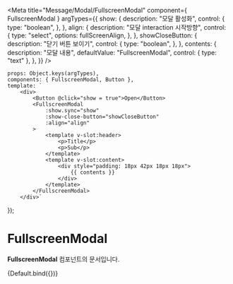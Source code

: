 
<Meta
    title="Message/Modal/FullscreenModal"
    component={ FullscreenModal }
    argTypes={{
        show: {
            description: "모달 활성화",
            control: {
                type: "boolean",
            },
        },
        align: {
            description: "모달 interaction 시작방향",
            control: {
                type: "select",
                options: fullScreenAlign,
            },
        },
        showCloseButton: {
            description: "닫기 버튼 보이기",
            control: {
                type: "boolean",
            },
        },
        contents: {
            description: "모달 내용",
            defaultValue: "FullscreenModal",
            control: { type: "text" },
        },
    }}
/>

    props: Object.keys(argTypes),
    components: { FullscreenModal, Button },
    template: `
        <div>
            <Button @click="show = true">Open</Button>
            <FullscreenModal
                :show.sync="show"
                :show-close-button="showCloseButton"
                :align="align"
            >
                <template v-slot:header>
                    <p>Title</p>
                    <p>Sub</p>
                </template>
                <template v-slot:content>
                    <div style="padding: 18px 42px 18px 18px">
                        {{ contents }}
                    </div>
                </template>
            </FullscreenModal>
        </div>`
});

# FullscreenModal

**FullscreenModal** 컴포넌트의 문서입니다.

<Story name="Default" height="100px">
    {Default.bind({})}
</Story>

<ArgsTable story="Default" />
